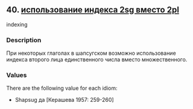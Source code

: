 ## 40. <a href =  'https://agricolamz.github.io/The_Circassian_Isoglosses_Database/40.html' target='_blank'>использование индекса 2sg вместо 2pl</a>
indexing

### Description

При некоторых глаголах в шапсугском возможно использование индекса второго лица единственного числа вместо множественного.

### Values
There are the following value for each idiom:

* Shapsug  да [Керашева 1957: 259-260] 

